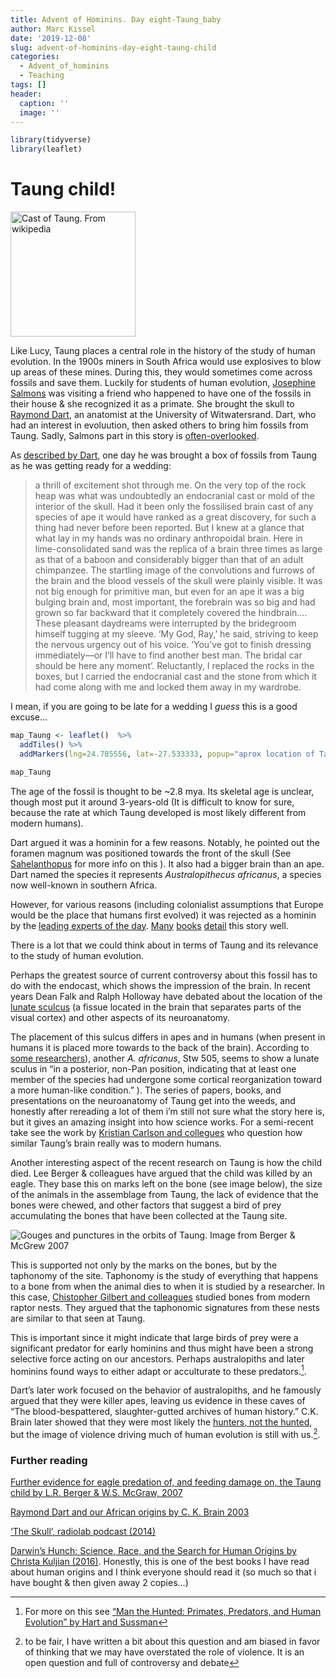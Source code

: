 ```yaml
---
title: Advent of Hominins. Day eight-Taung_baby
author: Marc Kissel
date: '2019-12-08'
slug: advent-of-hominins-day-eight-taung-child
categories:
  - Advent_of_hominins
  - Teaching
tags: []
header:
  caption: ''
  image: ''
---
```


```r
library(tidyverse)
library(leaflet)
```


# Taung child!

<img src="/img/Cast_of_taung_child.jpg" title="Cast of Taung. From wikipedia" width="200" height="200" />



Like Lucy, Taung places a central role in the history of the study of human evolution. In the 1900s miners in South Africa would use explosives  to blow up areas of these mines. During this, they would sometimes come across fossils and save them.
Luckily for students of human evolution, [Josephine Salmons](https://books.google.com/books?id=HftdjMNDvwIC&pg=PA276&lpg=PA276&dq=Josephine+Salmons&source=bl&ots=ch2xMhOXbT&sig=ACfU3U118FwKjC7tNQU7Lsb6GKpVu5pKyA&hl=en&sa=X&ved=2ahUKEwiErIS-56bmAhXSJt8KHc1kBxEQ6AEwFXoECAwQAQ#v=onepage&q=Josephine%20Salmons&f=false) was visiting a friend who happened to have one of the fossils in their house & she recognized it as a primate. She brought the skull to [Raymond Dart](https://www.britannica.com/biography/Raymond-A-Dart), an anatomist at the University of Witwatersrand. Dart, who had an interest in evoluution, then asked others to bring him fossils from Taung. Sadly, Salmons part in this story is [often-overlooked](https://books.google.com/books?id=6EIL3OR6Mr8C&pg=PA40&lpg=PA40&dq=Josephine+Salmons&source=bl&ots=xphjJnCz_J&sig=ACfU3U3jR8T9GuZxvopUIGm2eMqUBXiN3Q&hl=en&sa=X&ved=2ahUKEwiErIS-56bmAhXSJt8KHc1kBxEQ6AEwGHoECAoQAQ#v=onepage&q=Josephine%20Salmons&f=false). 

As [described by Dart](https://www.press.uchicago.edu/Misc/Chicago/284158_brain.html), one day he was brought a box of fossils from Taung as he was getting ready for a wedding:

>a thrill of excitement shot through me. On the very top of the rock heap was what was undoubtedly an endocranial cast or mold of the interior of the skull. Had it been only the fossilised brain cast of any species of ape it would have ranked as a great discovery, for such a thing had never before been reported. But I knew at a glance that what lay in my hands was no ordinary anthropoidal brain. Here in lime-consolidated sand was the replica of a brain three times as large as that of a baboon and considerably bigger than that of an adult chimpanzee. The startling image of the convolutions and furrows of the brain and the blood vessels of the skull were plainly visible.
It was not big enough for primitive man, but even for an ape it was a big bulging brain and, most important, the forebrain was so big and had grown so far backward that it completely covered the hindbrain....
These pleasant daydreams were interrupted by the bridegroom himself tugging at my sleeve. 'My God, Ray,' he said, striving to keep the nervous urgency out of his voice. 'You've got to finish dressing immediately—or I'll have to find another best man. The bridal car should be here any moment'.
Reluctantly, I replaced the rocks in the boxes, but I carried the endocranial cast and the stone from which it had come along with me and locked them away in my wardrobe.

I mean, if you are going to be late for a wedding I *guess* this is a good excuse...

```r

map_Taung <- leaflet()  %>% 
  addTiles() %>%  
  addMarkers(lng=24.785556, lat=-27.533333, popup="aprox location of Taung") %>% setView(lng=24.785556, lat=-27.533333, zoom = 2)

map_Taung
```



The age of the fossil is thought to be ~2.8 mya. Its skeletal age is unclear, though most put it around 3-years-old (It is difficult to know for sure, because the rate at which Taung developed is most likely different from modern humans). 

Dart argued it was a hominin for a few reasons. Notably, he pointed out the foramen magnum was positioned towards the front of the skull (See [Sahelanthopus](https://marckissel.netlify.com/post/day1-sahelanthropus-tchadensis/) for more info on this ). It also had a bigger brain than an ape. Dart  named the species it represents *Australopithecus africanus*, a species now well-known in southern Africa.

However, for various reasons  (including colonialist assumptions that Europe would be the place that humans first evolved) it was rejected as a hominin by the [leading experts of the day](https://www.press.uchicago.edu/Misc/Chicago/284158_brain.html). [Many](https://books.google.com/books?id=wbusvt8BYYIC&printsec=frontcover&source=gbs_vpt_buy#v=onepage&q&f=false) [books](https://www.press.uchicago.edu/ucp/books/book/chicago/B/bo3642219.html) [detail](https://www.jacana.co.za/book-categories/natural-history-a-travel/darwins-hunch-detail) this story well.


There is a lot that we could think about in terms of Taung and its relevance to the study of human evolution. 

Perhaps the greatest source of current controversy about this fossil has to do with the endocast, which shows the impression of the brain. In recent years Dean Falk and Ralph Holloway have debated about the location of the [lunate sculcus](https://en.wikipedia.org/wiki/Lunate_sulcus) (a fissue located in the brain that separates parts of the visual cortex) and other aspects of its neuroanatomy. 

The placement of this sulcus differs in apes and in humans (when present in humans it is placed more towards to the back of the brain). According to [some researchers](https://www-sciencedirect-com.proxy006.nclive.org/science/article/pii/S1631068303001593?via%3Dihub)), another *A. africanus*, Stw 505, seems to show a lunate sculus in "in a posterior, non-Pan position, indicating that at least one member of the species had undergone some cortical reorganization toward a more human-like condition." ). The series of papers, books, and presentations on the neuroanatomy of Taung get into the weeds, and honestly after rereading a lot of them i'm still not sure what the story here is, but it gives an amazing insight into how science works. For a semi-recent take see the work by [Kristian Carlson and collegues](https://www.pnas.org/content/111/36/13022) who question how similar Taung's brain really was to modern humans.


Another interesting aspect of the recent research on Taung is how the child died. Lee Berger & colleagues have argued that the child was killed by an eagle. They base this on marks left on the bone (see image below), the size of the animals in the assemblage from Taung,  the lack of evidence that the bones were chewed, and other factors that suggest a bird of prey accumulating the bones that have been collected at the Taung site. 

<img src="/img/Taung_eagle.PNG" title="Gouges and punctures in the orbits of Taung. Image from Berger & McGrew 2007"/>

This is supported not only by the marks on the bones, but by the taphonomy of the site. Taphonomy is the study of everything that happens to a bone from when the animal dies to when it is studied by a researcher. In this case, [Chistopher Gilbert and colleagues](http://pages.nycep.org/ed/download/pdf/2009c%20Exploration%20of%20Shape%20Variation%20Using%20LoCA.pdf) studied  bones from modern raptor nests. They argued that the taphonomic signatures from these nests are similar to that seen at Taung. 


This is important since it might indicate that large birds of prey were a significant predator for early hominins and thus might have been a strong selective force acting on our ancestors. Perhaps australopiths and later hominins found ways to either adapt or acculturate to these predators.^[For more on this see ["Man the Hunted: Primates, Predators, and Human Evolution" by Hart and Sussman](https://www.goodreads.com/book/show/2835017-man-the-hunted)].

Dart's later work focused on the behavior of australopiths, and he famously argued that they were killer apes, leaving us evidence in these caves of "The blood-bespattered, slaughter-gutted archives of human history." C.K. Brain later showed that they were most likely the [hunters, not the hunted](https://www.press.uchicago.edu/ucp/books/book/chicago/H/bo5962308.html), but the image of violence driving much of human evolution is still with us.^[to be fair, I have written a bit about this question and am biased in favor of thinking that we may have overstated the role of violence. It is an open question and full of controversy and debate].





### Further reading

[Further evidence for eagle predation of, and feeding damage on, the Taung child by L.R. Berger & W.S. McGraw, 2007](http://www.scielo.org.za/pdf/sajs/v103n11-12/a1310312.pdf)
 
[Raymond Dart and our African origins by C. K. Brain 2003](https://www.press.uchicago.edu/Misc/Chicago/284158_brain.html)

['The Skull', radiolab podcast (2014)](https://www.wnycstudios.org/podcasts/radiolab/articles/taung-child)


[Darwin’s Hunch: Science, Race, and the Search for Human Origins by Christa Kuljian (2016) ](https://www.jacana.co.za/book-categories/natural-history-a-travel/darwins-hunch-detail). Honestly, this is one of the best books I have read about human origins and I think everyone should read it (so much so that i have bought & then given away 2 copies...) 